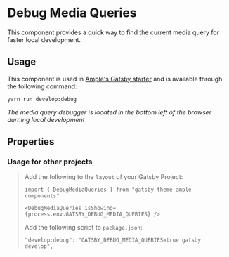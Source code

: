 

<Meta title="Utilities/Debug Media Queries" component={DebugMediaQueries} />

# Debug Media Queries

This component provides a quick way to find the current media query for faster local development.

## Usage

This component is used in [Ample's Gatsby starter](https://github.com/ample/gatsby-starter-ample) and is available through the following command:

```
yarn run develop:debug
```

_The media query debugger is located in the bottom left of the browser durning local development_

## Properties

<Props of={DebugMediaQueries} />

### Usage for other projects

> Add the following to the `layout` of your Gatsby Project:
>
> ```
> import { DebugMediaQueries } from "gatsby-theme-ample-components"
>
> <DebugMediaQueries isShowing={process.env.GATSBY_DEBUG_MEDIA_QUERIES} />
> ```
>
> Add the following script to `package.json`:
>
> ```
> "develop:debug": "GATSBY_DEBUG_MEDIA_QUERIES=true gatsby develop",
> ```

